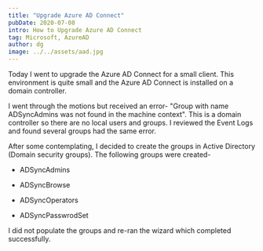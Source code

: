 ```yaml
---
title: "Upgrade Azure AD Connect"
pubDate: 2020-07-08
intro: How to Upgrade Azure AD Connect
tag: Microsoft, AzureAD
author: dg
image: ../../assets/aad.jpg
---
```


Today I went to upgrade the Azure AD Connect for a small client. This environment is quite small and the Azure AD Connect is installed on a domain controller.

I went through the motions but received an error- "Group with name ADSyncAdmins was not found in the machine context". This is a domain controller so there are no local users and groups. I reviewed the Event Logs and found several groups had the same error.

After some contemplating, I decided to create the groups in Active Directory (Domain security groups). The following groups were created-

* ADSyncAdmins
    
* ADSyncBrowse
    
* ADSyncOperators
    
* ADSyncPasswrodSet
    

I did not populate the groups and re-ran the wizard which completed successfully.